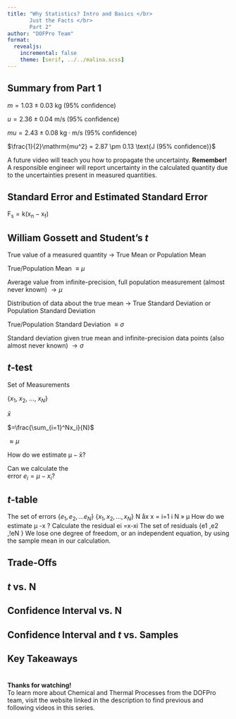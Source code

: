 ```yaml
---
title: "Why Statistics? Intro and Basics </br>
       Just the Facts </br>
       Part 2"
author: "DOFPro Team"
format:
  revealjs:
    incremental: false
    theme: [serif, ../../malina.scss]
---
```



## Summary from Part 1


::: {.bitlower .fragment}
$\textit{m} = 1.03 \pm 0.03 \text{ kg (95% confidence)}$
:::


::: {.lower .fragment}
$\textit{u} = 2.36 \pm 0.04 \text{ m/s (95% confidence)}$
:::


::: {.hmmlower .fragment}
$\textit{mu} = 2.43 \pm 0.08 \text{ }\text{ kg}\cdot\text{m/s }\text{ (95% confidence)}$
:::


::: {.lowerstill .fragment}
$\frac{1}{2}\mathrm{mu^2} = 2.87 \pm 0.13 \text{J (95% confidence)}$
:::


::: {.lotslower .fragment}
A future video will teach you how to propagate the uncertainty. $\textbf{Remember!}$ A responsible engineer will report uncertainty in the calculated quantity due to the uncertainties present in measured quantities.
:::




## Standard Error and Estimated Standard Error


::: {.bitlower .fragment}
$\mathrm{F_s = k(x_n-x_f)}$
:::




## William Gossett and Student's $\textit{t}$
::: {.fragment}
True value of a measured quantity $\rightarrow$ True Mean or Population Mean
:::


::: {.fragment}
True/Population Mean $\equiv \mu$
:::


::: {.fragment}
Average value from infinite-precision, full population measurement (almost never known) $\rightarrow \mu$
:::


::: {.fragment .littlelower}
Distribution of data about the true mean $\rightarrow$ True Standard Deviation or Population Standard Deviation
:::


::: {.fragment .littlelower}
True/Population Standard Deviation $\equiv \sigma$
:::


::: {.fragment .littlelower}
 Standard deviation given true mean and infinite-precision data points (also almost never known) $\rightarrow \sigma$
:::




## $\textit{t}$-test


::: {.fragment .bitlower}
Set of Measurements
:::


::: {.fragment .measurement1 .bitlower}
 $\{x_1,\ x_2,\ \ldots,\ x_N\}$
:::


::: {.fragment .xbar .lowerstill}
$\bar{x}$
:::


::: {.fragment .tinybitright .hmlower}
$=\frac{\sum_{i=1}^Nx_i}{N}$
:::


::: {.fragment .right .bitlower}
$\approx\mu$
:::


::: {.fragment .evenlower .bitleft}
How do we estimate $\mathrm{\mu - \bar{x}}$?
:::


::: {.fragment .toohigh .rightarrow}
Can we calculate the </br> error $\text{ }\text{ }e_i =\mu-x_i$?
:::


## $\textit{t}$-table




The set of errors $\{e_1,e_2,\ldots e_N\}$
$\{x_1,x_2,\dots , x_N\}$ N
åx x = i=1
i N
» μ
How do we estimate μ -x ?
Calculate the residual
ei =x-xi The set of residuals {e1 ,e2 ,!eN }
We lose one degree of freedom, or an independent equation, by using the sample mean in our calculation.


## Trade-Offs


## $\textit{t}$ vs. N


## Confidence Interval vs. N


## Confidence Interval and $\textit{t}$ vs. Samples


## Key Takeaways




#


::: {.bigger .centered}
 $\textbf{Thanks for watching!}$ </br> To learn more about Chemical and Thermal Processes from the DOFPro team, visit the website linked in the description to find previous and following videos in this series.
:::


